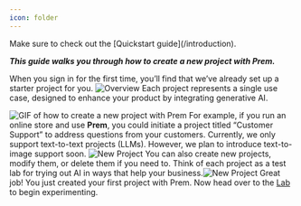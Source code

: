 ```yaml
---
icon: folder
---
```

 <Tip>
  Make sure to check out the [Quickstart guide](/introduction).
 </Tip>

**_This guide walks you through how to create a new project with Prem._**

When you sign in for the first time, you’ll find that we’ve already set up a starter project for you.
<img
  src="https://static.premai.io/prem-saas-docs/project-guide/myFirstProject.png"
  alt="Overview"
/>
Each project represents a single use case, designed to enhance your product by integrating generative AI.

![GIF of how to create a new project with Prem](https://static.premai.io/prem-saas-docs/project-guide/createProject.gif)
For example, if you run an online store and use **Prem**, you could initiate a project titled “Customer Support” to address questions from your customers.
<Warning>Currently, we only support text-to-text projects (LLMs). However, we plan to introduce text-to-image support soon.</Warning>
<img
  src="https://static.premai.io/prem-saas-docs/project-guide/newProject.png"
  alt="New Project"
/>
You can also create new projects, modify them, or delete them if you need to. Think of each project as a test lab for trying out AI in ways that help your business.<img
  src="https://static.premai.io/prem-saas-docs/project-guide/projectSettings1.gif"
  alt="New Project"
/>
<Check>Great job! You just created your first project with Prem. Now head over to the [Lab](/get-started/lab) to begin experimenting.</Check>

